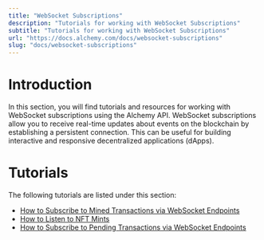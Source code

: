 ```yaml
---
title: "WebSocket Subscriptions"
description: "Tutorials for working with WebSocket Subscriptions"
subtitle: "Tutorials for working with WebSocket Subscriptions"
url: "https://docs.alchemy.com/docs/websocket-subscriptions"
slug: "docs/websocket-subscriptions"
---
```


# Introduction

In this section, you will find tutorials and resources for working with WebSocket subscriptions using the Alchemy API. WebSocket subscriptions allow you to receive real-time updates about events on the blockchain by establishing a persistent connection. This can be useful for building interactive and responsive decentralized applications (dApps).

# Tutorials

The following tutorials are listed under this section:

* [How to Subscribe to Mined Transactions via WebSocket Endpoints](/docs/how-to-subscribe-to-pending-transactions-via-websocket-endpoints)
* [How to Listen to NFT Mints](/docs/how-to-listen-to-nft-mints)
* [How to Subscribe to Pending Transactions via WebSocket Endpoints](/docs/how-to-subscribe-to-transactions-via-websocket-endpoints)
